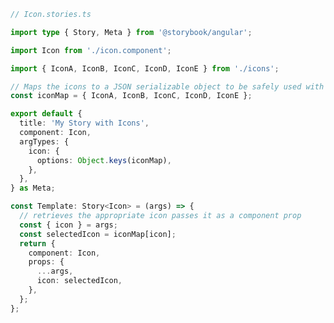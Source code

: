 ```ts
// Icon.stories.ts

import type { Story, Meta } from '@storybook/angular';

import Icon from './icon.component';

import { IconA, IconB, IconC, IconD, IconE } from './icons';

// Maps the icons to a JSON serializable object to be safely used with the argTypes
const iconMap = { IconA, IconB, IconC, IconD, IconE };

export default {
  title: 'My Story with Icons',
  component: Icon,
  argTypes: {
    icon: {
      options: Object.keys(iconMap),
    },
  },
} as Meta;

const Template: Story<Icon> = (args) => {
  // retrieves the appropriate icon passes it as a component prop
  const { icon } = args;
  const selectedIcon = iconMap[icon];
  return {
    component: Icon,
    props: {
      ...args,
      icon: selectedIcon,
    },
  };
};
```

